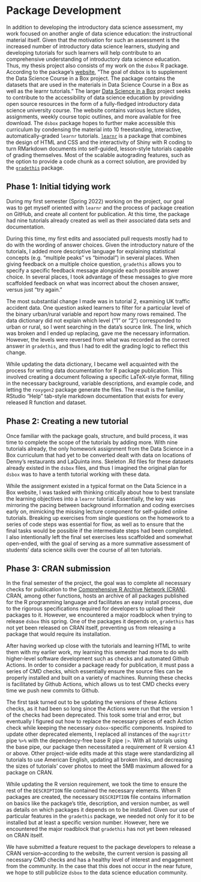 # Package Development {.unnumbered}

In addition to developing the introductory data science assessment, my work focused on another angle of data science education: the instructional material itself. Given that the motivation for such an assessment is the increased number of introductory data science learners, studying and developing tutorials for such learners will help contribute to an comprehensive understanding of introductory data science education. Thus, my thesis project also consists of my work on the `dsbox` R package. According to the package’s [website](https://rstudio-education.github.io/dsbox/index.html), "The goal of dsbox is to supplement the Data Science Course in a Box project. The package contains the datasets that are used in the materials in Data Science Course in a Box as well as the learnr tutorials." The larger [Data Science in a Box](https://datasciencebox.org) project seeks to contribute to the accessibility of data science education by providing open source resources in the form of a fully-fledged introductory data science university course. The website contains various lecture slides, assignments, weekly course topic outlines, and more available for free download. The `dsbox` package hopes to further make accessible this curriculum by condensing the material into 10 freestanding, interactive, automatically-graded `learnr` tutorials. [`learnr`](https://rstudio.github.io/learnr/) is a package that combines the design of HTML and CSS and the interactivity of Shiny with R coding to turn RMarkdown documents into self-guided, lesson-style tutorials capable of grading themselves. Most of the scalable autograding features, such as the option to provide a code chunk as a correct solution, are provided by the [`gradethis`](https://github.com/rstudio/gradethis) package. 


## Phase 1: Initial tidying work

During my first semester (Spring 2022) working on the project, our goal was to get myself oriented with `learnr` and the process of package creation on GitHub, and create all content for publication. At this time, the package had nine tutorials already created as well as their associated data sets and documentation. 

During this time, my first edits and associated pull requests mostly had to do with the wording of answer choices. Given the introductory nature of the tutorials, I added more descriptive language for explaining statistical concepts (e.g. “multiple peaks” vs “bimodal”) in several places. When giving feedback on a multiple choice question, `gradethis` allows you to specify a specific feedback message alongside each possible answer choice. In several places, I took advantage of these messages to give more scaffolded feedback on what was incorrect about the chosen answer, versus just “try again.”

The most substantial change I made was in tutorial 2, examining UK traffic accident data. One question asked learners to filter for a particular level of the binary urban/rural variable and report how many rows remained. The data dictionary did not explain which level (“1” or “2”) corresponded to urban or rural, so I went searching in the data’s source link. The link, which was broken and I ended up replacing, gave me the necessary information. However, the levels were reversed from what was recorded as the correct answer in `gradethis`, and thus I had to edit the grading logic to reflect this change.

While updating the data dictionary, I became well acquainted with the process for writing data documentation for R package publication. This involved creating a document following a specific LaTeX-style format, filling in the necessary background, variable descriptions, and example code, and letting the `roxygen2` package generate the files. The result is the familiar, RStudio “Help” tab-style markdown documentation that exists for every released R function and dataset.

## Phase 2: Creating a new tutorial

Once familiar with the package goals, structure, and build process, it was time to complete the scope of the tutorials by adding more. With nine tutorials already, the only homework assignment from the Data Science in a Box curriculum that had yet to be converted dealt with data on locations of Denny’s restaurants and LaQuinta inns. Skeleton .Rd files for these datasets already existed in the `dsbox` files, and thus I imagined the original plan for `dsbox` was to have a tenth tutorial working with these data.

While the assignment existed in a typical format on the Data Science in a Box website, I was tasked with thinking critically about how to best translate the learning objectives into a `learnr` tutorial. Essentially, the key was mirroring the pacing between background information and coding exercises early on, mimicking the missing lecture component for self-guided online tutorials. Breaking up exercises from single questions on the homework to a series of code steps was essential for flow, as well as to ensure that the final tasks would be possible if the intermediate steps had been completed. I also intentionally left the final set exercises less scaffolded and somewhat open-ended, with the goal of serving as a more summative assessment of students’ data science skills over the course of all ten tutorials.

## Phase 3: CRAN submission

In the final semester of the project, the goal was to complete all necessary checks for publication to the [Comprehensive R Archive Network (CRAN)](https://cran.r-project.org/). CRAN, among other functions, hosts an archive of all packages published for the R programming language and facilitates an easy install process, due to the rigorous specifications required for developers to upload their packages to it. However, we encountered a major roadblock when trying to release `dsbox` this spring. One of the packages it depends on, `gradethis` has not yet been released on CRAN itself, preventing us from releasing a package that would require its installation.

After having worked up close with the tutorials and learning HTML to write them with my earlier work, my learning this semester had more to do with higher-level software development such as checks and automated Github Actions. In order to consider a package ready for publication, it must pass a series of CMD checks, which essentially ensure the source files can be properly installed and built on a variety of machines. Running these checks is facilitated by Github Actions, which allows us to test CMD checks every time we push new commits to Github.

The first task turned out to be updating the versions of these Actions checks, as it had been so long since the Actions were run that the version 1 of the checks had been deprecated. This took some trial and error, but eventually I figured out how to replace the necessary pieces of each Action check while keeping the necessary `dsbox`-specific components. Inspired to update other deprecated elements, I replaced all instances of the `magrittr` pipe `%>%` with the dependency-free base R pipe `|>`. With all tutorials using the base pipe, our package then necessitated a requirement of R version 4.1 or above. Other project-wide edits made at this stage were standardizing all tutorials to use American English, updating all broken links, and decreasing the sizes of tutorials’ cover photos to meet the 5MB maximum allowed for a package on CRAN.

While updating the R version requirement, we took the time to ensure the rest of the `DESCRIPTION` file contained the necessary elements. When R packages are created, the necessary `DESCRIPTION` file contains information on basics like the package’s title, description, and version number, as well as details on which packages it depends on to be installed. Given our use of particular features in the `gradethis` package, we needed not only for it to be installed but at least a specific version number. However, here we encountered the major roadblock that `gradethis` has not yet been released on CRAN itself.

We have submitted a feature request to the package developers to release a CRAN version--according to the website, the current version is passing all necessary CMD checks and has a healthy level of interest and engagement from the community. In the case that this does not occur in the near future, we hope to still publicize `dsbox` to the data science education community.
